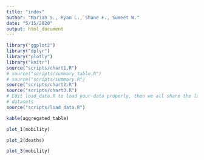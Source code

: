 ```yaml
---
title: "index"
author: "Mariah S., Ryan L., Shane F., Sumeet W."
date: "5/15/2020"
output: html_document
---
```


```r
library("ggplot2")
library("dplyr")
library("plotly")
library("knitr")
source("scripts/chart1.R")
# source("scripts/summary_table.R")
# source("scripts/summary.R")
source("scripts/chart2.R")
source("scripts/chart3.R")
# Edit load_data.R to load your data properly, then we all share the loaded
# datasets
source("scripts/load_data.R")
```

``` r
kable(aggregated_table)
```

```r
plot_1(mobility)
```

```r
plot_2(deaths)
```

```r
plot_3(mobility)
```